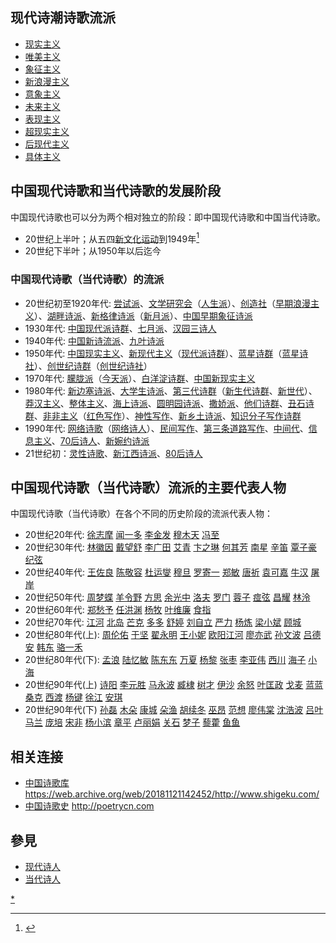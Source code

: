 {{lead section|time=2013-04-30T08:45:37+00:00}}

==现代诗潮诗歌流派==
*[[现实主义|现实主义]]
*[[唯美主义|唯美主义]]
*[[象征主义|象征主义]]
*[[新浪漫主义|新浪漫主义]]
*[[意象主义|意象主义]]
*[[未来主义|未来主义]]
*[[表现主义|表现主义]]
*[[超现实主义|超现实主义]]
*[[后现代主义|后现代主义]]
*[[具体主义|具体主义]]

==中国现代诗歌和当代诗歌的发展阶段==

中国现代诗歌也可以分为两个相对独立的阶段：即中国现代诗歌和中国当代诗歌。
*20世纪上半叶；从五四[[新文化运动|新文化运动]]到1949年<ref>{{Cite web|url =https://drive.google.com/file/d/0B_cedzg2rPxgNUs4Vk1STDVHUjA/view|title =论网络文学发展的快餐文化下，现代诗歌当前现状如何？|author =Google|date =2015-03-30|publisher =佚名|language =zh-cn|accessdate =2016-10-10|quote =众所周知,中国现代新诗是指五四前后出现的白话诗歌,与古典诗歌相对而言,一般不拘格式和韵律。中国现代诗的发现最早追源到清末,当时,在五四运动的影响下,一些从西方引进的诗作已开始用白话进行翻译,但是这些作品量还是不足,后期也是因为受这些翻译品的影响,产生思潮,才逐渐由越来越多的人独立创作。|archive-date =2016-11-17|archive-url =https://web.archive.org/web/20161117145512/https://drive.google.com/file/d/0B_cedzg2rPxgNUs4Vk1STDVHUjA/view|dead-url =no}}</ref>
*20世纪下半叶；从1950年以后迄今

===中国现代诗歌（当代诗歌）的流派===
*20世纪初至1920年代: [[尝试派|尝试派]]、[[文学研究会|文学研究会]]（[[人生派|人生派]]）、[[创造社|创造社]]（[[早期浪漫主义|早期浪漫主义]]）、[[湖畔诗派|湖畔诗派]]、[[新格律诗派|新格律诗派]]（[[新月派|新月派]]）、[[中国早期象征诗派|中国早期象征诗派]]
*1930年代: [[中国现代派诗群|中国现代派诗群]]、[[七月派|七月派]]、[[汉园三诗人|汉园三诗人]]
*1940年代: [[中国新诗流派|中国新诗流派]]、[[九叶诗派|九叶诗派]]
*1950年代: [[中国现实主义|中国现实主义]]、[[新现代主义|新现代主义]]（[[现代派诗群|现代派诗群]]）、[[蓝星诗群|蓝星诗群]]（[[蓝星诗社|蓝星诗社]]）、[[创世纪诗群|创世纪诗群]]（[[创世纪诗社|创世纪诗社]]）
*1970年代: [[朦胧派|朦胧派]]（[[今天派|今天派]]）、[[白洋淀诗群|白洋淀诗群]]、[[中国新现实主义|中国新现实主义]]
*1980年代: [[新边塞诗派|新边塞诗派]]、[[大学生诗派|大学生诗派]]、[[第三代诗群|第三代诗群]]（[[新生代诗群|新生代诗群]]、[[新世代|新世代]]）、[[莽汉主义|莽汉主义]]、[[整体主义|整体主义]]、[[海上诗派|海上诗派]]、[[圆明园诗派|圆明园诗派]]、[[撒娇派|撒娇派]]、[[他们诗群|他们诗群]]、[[丑石诗群|丑石诗群]]、[[非非主义|非非主义]]（[[红色写作|红色写作]]）、[[神性写作|神性写作]]、[[新乡土诗派|新乡土诗派]]、[[知识分子写作诗群|知识分子写作诗群]]
*1990年代: [[网络诗歌|网络诗歌]]（[[网络诗人|网络诗人]]）、[[民间写作|民间写作]]、[[第三条道路写作|第三条道路写作]]、[[中间代|中间代]]、[[信息主义|信息主义]]、[[70后诗人|70后诗人]]、[[新婉约诗派|新婉约诗派]]
*21世纪初：[[灵性诗歌|灵性诗歌]]、[[新江西诗派|新江西诗派]]、[[80后诗人|80后诗人]]

==中国现代诗歌（当代诗歌）流派的主要代表人物==

中国现代诗歌（当代诗歌）在各个不同的历史阶段的流派代表人物：

*20世纪20年代:   [[徐志摩|徐志摩]]  [[闻一多|闻一多]]  [[李金发|李金发]]  [[穆木天|穆木天]]  [[冯至|冯至]]
*20世纪30年代:  [[林徽因|林徽因]] [[戴望舒|戴望舒]] [[李广田|李广田]] [[艾青|艾青]] [[卞之琳|卞之琳]] [[何其芳|何其芳]] [[南星|南星]] [[辛笛|辛笛]] [[覃子豪|覃子豪]] [[纪弦|纪弦]]
*20世纪40年代:  [[王佐良|王佐良]] [[陈敬容|陈敬容]] [[杜运燮|杜运燮]] [[穆旦|穆旦]] [[罗寄一|罗寄一]] [[郑敏_(诗人)|郑敏]] [[唐祈|唐祈]] [[袁可嘉|袁可嘉]] [[牛汉|牛汉]] [[屠岸|屠岸]]
*20世纪50年代:  [[周梦蝶|周梦蝶]] [[羊令野|羊令野]] [[方思|方思]] [[余光中|余光中]] [[洛夫|洛夫]] [[罗门|罗门]] [[蓉子|蓉子]] [[痖弦|痖弦]] [[昌耀|昌耀]] [[林泠|林泠]]
*20世纪60年代:  [[郑愁予|郑愁予]] [[任洪渊|任洪渊]] [[杨牧|杨牧]] [[叶维廉|叶维廉]] [[食指|食指]]
*20世纪70年代:  [[江河|江河]] [[北岛|北岛]] [[芒克|芒克]] [[多多|多多]] [[舒婷|舒婷]] [[刘自立|刘自立]] [[严力|严力]] [[杨炼|杨炼]] [[梁小斌|梁小斌]] [[顾城|顾城]]
*20世纪80年代(上):  [[周伦佑|周伦佑]] [[于坚|于坚]] [[翟永明|翟永明]] [[王小妮|王小妮]] [[欧阳江河|欧阳江河]] [[廖亦武|廖亦武]] [[孙文波|孙文波]] [[吕德安|吕德安]] [[韩东|韩东]] [[骆一禾|骆一禾]]
*20世纪80年代(下):  [[孟浪|孟浪]] [[陆忆敏|陆忆敏]] [[陈东东|陈东东]] [[万夏|万夏]] [[杨黎|杨黎]] [[张枣|张枣]] [[李亚伟|李亚伟]] [[西川|西川]] [[海子|海子]] [[小海|小海]]
*20世纪90年代(上)  [[诗阳|诗阳]] [[李元胜|李元胜]] [[马永波|马永波]] [[臧棣|臧棣]] [[树才|树才]] [[伊沙|伊沙]] [[余怒|余怒]] [[叶匡政|叶匡政]] [[戈麦|戈麦]] [[蓝蓝|蓝蓝]] [[桑克|桑克]] [[西渡|西渡]] [[杨键|杨键]] [[徐江_(诗人)|徐江]] [[安琪|安琪]]
*20世纪90年代(下)  [[孙磊|孙磊]] [[木朵|木朵]] [[康城|康城]] [[朵渔|朵渔]] [[胡续冬|胡续冬]] [[巫昂|巫昂]] [[范想|范想]] [[廖伟棠|廖伟棠]] [[沈浩波|沈浩波]] [[吕叶|吕叶]] [[马兰|马兰]] [[庞培|庞培]] [[宋非|宋非]] [[杨小滨|杨小滨]] [[章平|章平]] [[卢丽娟|卢丽娟]] [[关石|关石]] [[梦子|梦子]] [[藜藿|藜藿]] [[鱼鱼|鱼鱼]]

==相关连接==
*[https://web.archive.org/web/20181121142452/http://www.shigeku.com/ 中国诗歌库] https://web.archive.org/web/20181121142452/http://www.shigeku.com/
*[http://poetrycn.com 中国诗歌史] {{Wayback|url=http://poetrycn.com/ |date=20200109082044 }} http://poetrycn.com {{Wayback|url=http://poetrycn.com/ |date=20200109082044 }}

==參見==
*[[现代诗人|现代诗人]]
*[[当代诗人|当代诗人]]

[[Category:现代诗流派|*]]